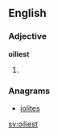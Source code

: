==English==

===Adjective===
'''oiliest'''

# {{superlative of|oily}}

===Anagrams===
* [[iolites#English|iolites]]

[[sv:oiliest]]